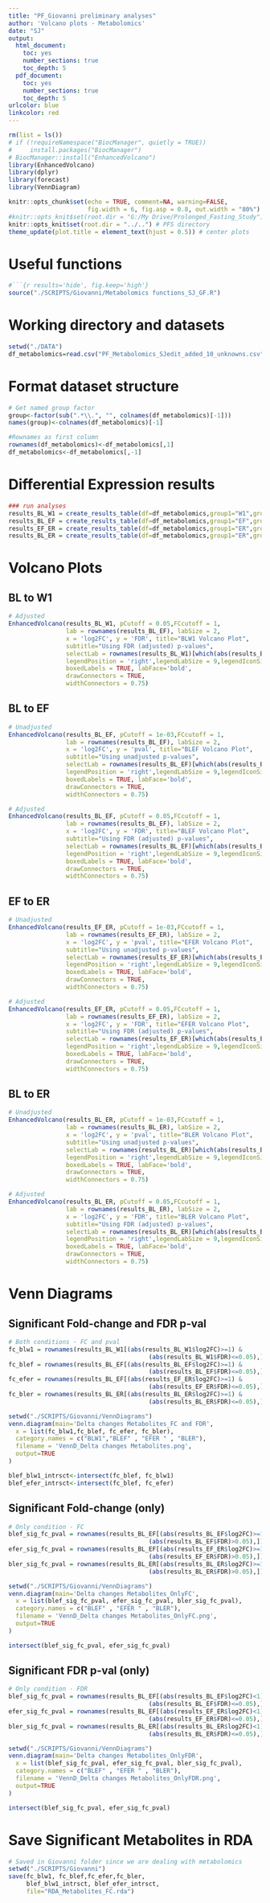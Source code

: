 ```yaml
---
title: "PF_Giovanni preliminary analyses"
author: 'Volcano plots - Metabolomics'
date: "SJ"
output:
  html_document:
    toc: yes
    number_sections: true
    toc_depth: 5
  pdf_document:
    toc: yes
    number_sections: true
    toc_depth: 5
urlcolor: blue
linkcolor: red
---
```

```r
rm(list = ls())
# if (!requireNamespace("BiocManager", quietly = TRUE))
#     install.packages("BiocManager")
# BiocManager::install("EnhancedVolcano")
library(EnhancedVolcano)
library(dplyr)
library(forecast)
library(VennDiagram)
```

```r
knitr::opts_chunk$set(echo = TRUE, comment=NA, warning=FALSE,
                      fig.width = 6, fig.asp = 0.8, out.width = "80%")
#knitr::opts_knit$set(root.dir = "G:/My Drive/Prolonged_Fasting_Study")
knitr::opts_knit$set(root.dir = "../..") # PFS directory
theme_update(plot.title = element_text(hjust = 0.5)) # center plots
```


# Useful functions
```r
#```{r results='hide', fig.keep='high'}
source("./SCRIPTS/Giovanni/Metabolomics functions_SJ_GF.R")
```

# Working directory and datasets
```r
setwd("./DATA")
df_metabolomics=read.csv("PF_Metabolomics_SJedit_added_10_unknowns.csv",header=T)
```

# Format dataset structure

```r
# Get named group factor
group<-factor(sub(".*\\.", "", colnames(df_metabolomics)[-1]))
names(group)<-colnames(df_metabolomics)[-1]

#Rownames as first column
rownames(df_metabolomics)<-df_metabolomics[,1]
df_metabolomics<-df_metabolomics[,-1]
```

# Differential Expression results

```r
### run analyses
results_BL_W1 = create_results_table(df=df_metabolomics,group1="W1",group2="BL") # BL vs W1
results_BL_EF = create_results_table(df=df_metabolomics,group1="EF",group2="BL") # BL vs EF
results_EF_ER = create_results_table(df=df_metabolomics,group1="ER",group2="EF") # EF vs ER
results_BL_ER = create_results_table(df=df_metabolomics,group1="ER",group2="BL") # BL vs ER
```

# Volcano Plots

## BL to W1

```r
# Adjusted
EnhancedVolcano(results_BL_W1, pCutoff = 0.05,FCcutoff = 1,
                lab = rownames(results_BL_EF), labSize = 2,
                x = 'log2FC', y = 'FDR', title="BLW1 Volcano Plot",
                subtitle="Using FDR (adjusted) p-values",
                selectLab = rownames(results_BL_W1)[which(abs(results_BL_W1$log2FC)>=1 | results_BL_W1$FDR<=0.05)],
                legendPosition = 'right',legendLabSize = 9,legendIconSize = 3,
                boxedLabels = TRUE, labFace='bold',
                drawConnectors = TRUE,
                widthConnectors = 0.75)
```

## BL to EF

```r
# Unadjusted
EnhancedVolcano(results_BL_EF, pCutoff = 1e-03,FCcutoff = 1,
                lab = rownames(results_BL_EF), labSize = 2,
                x = 'log2FC', y = 'pval', title="BLEF Volcano Plot",
                subtitle="Using unadjusted p-values",
                selectLab = rownames(results_BL_EF)[which(abs(results_BL_EF$log2FC)>=1 | results_BL_EF$pval<=1e-03)],
                legendPosition = 'right',legendLabSize = 9,legendIconSize = 3,
                boxedLabels = TRUE, labFace='bold',
                drawConnectors = TRUE,
                widthConnectors = 0.75)

# Adjusted
EnhancedVolcano(results_BL_EF, pCutoff = 0.05,FCcutoff = 1,
                lab = rownames(results_BL_EF), labSize = 2,
                x = 'log2FC', y = 'FDR', title="BLEF Volcano Plot",
                subtitle="Using FDR (adjusted) p-values",
                selectLab = rownames(results_BL_EF)[which(abs(results_BL_EF$log2FC)>=1 | results_BL_EF$FDR<=0.05)],
                legendPosition = 'right',legendLabSize = 9,legendIconSize = 3,
                boxedLabels = TRUE, labFace='bold',
                drawConnectors = TRUE,
                widthConnectors = 0.75)

```

## EF to ER

```r
# Unadjusted
EnhancedVolcano(results_EF_ER, pCutoff = 1e-03,FCcutoff = 1,
                lab = rownames(results_EF_ER), labSize = 2,
                x = 'log2FC', y = 'pval', title="EFER Volcano Plot",
                subtitle="Using unadjusted p-values",
                selectLab = rownames(results_EF_ER)[which(abs(results_EF_ER$log2FC)>=1 | results_EF_ER$pval<=1e-03)],
                legendPosition = 'right',legendLabSize = 9,legendIconSize = 3,
                boxedLabels = TRUE, labFace='bold',
                drawConnectors = TRUE,
                widthConnectors = 0.75)

# Adjusted
EnhancedVolcano(results_EF_ER, pCutoff = 0.05,FCcutoff = 1,
                lab = rownames(results_EF_ER), labSize = 2,
                x = 'log2FC', y = 'FDR', title="EFER Volcano Plot",
                subtitle="Using FDR (adjusted) p-values",
                selectLab = rownames(results_EF_ER)[which(abs(results_EF_ER$log2FC)>=1 | results_EF_ER$FDR<=0.05)],
                legendPosition = 'right',legendLabSize = 9,legendIconSize = 3,
                boxedLabels = TRUE, labFace='bold',
                drawConnectors = TRUE,
                widthConnectors = 0.75)

```

## BL to ER

```r
# Unadjusted
EnhancedVolcano(results_BL_ER, pCutoff = 1e-03,FCcutoff = 1,
                lab = rownames(results_BL_ER), labSize = 2,
                x = 'log2FC', y = 'pval', title="BLER Volcano Plot",
                subtitle="Using unadjusted p-values",
                selectLab = rownames(results_BL_ER)[which(abs(results_BL_ER$log2FC)>=1 | results_BL_ER$pval<=1e-03)],
                legendPosition = 'right',legendLabSize = 9,legendIconSize = 3,
                boxedLabels = TRUE, labFace='bold',
                drawConnectors = TRUE,
                widthConnectors = 0.75)

# Adjusted
EnhancedVolcano(results_BL_ER, pCutoff = 0.05,FCcutoff = 1,
                lab = rownames(results_BL_ER), labSize = 2,
                x = 'log2FC', y = 'FDR', title="BLER Volcano Plot",
                subtitle="Using FDR (adjusted) p-values",
                selectLab = rownames(results_BL_ER)[which(abs(results_BL_ER$log2FC)>=1 | results_BL_ER$FDR<=0.05)],
                legendPosition = 'right',legendLabSize = 9,legendIconSize = 3,
                boxedLabels = TRUE, labFace='bold',
                drawConnectors = TRUE,
                widthConnectors = 0.75)
```

# Venn Diagrams

## Significant Fold-change and FDR p-val

```r
# Both conditions - FC and pval
fc_blw1 = rownames(results_BL_W1[(abs(results_BL_W1$log2FC)>=1) & 
                                       (abs(results_BL_W1$FDR)<=0.05),])
fc_blef = rownames(results_BL_EF[(abs(results_BL_EF$log2FC)>=1) & 
                                       (abs(results_BL_EF$FDR)<=0.05),])
fc_efer = rownames(results_BL_EF[(abs(results_EF_ER$log2FC)>=1) & 
                                       (abs(results_EF_ER$FDR)<=0.05),])
fc_bler = rownames(results_BL_ER[(abs(results_BL_ER$log2FC)>=1) & 
                                       (abs(results_BL_ER$FDR)<=0.05),])

setwd("./SCRIPTS/Giovanni/VennDiagrams")
venn.diagram(main='Delta changes Metabolites_FC and FDR',
  x = list(fc_blw1,fc_blef, fc_efer, fc_bler),
  category.names = c("BLW1","BLEF" , "EFER " , "BLER"),
  filename = 'VennD_Delta changes Metabolites.png',
  output=TRUE
)

blef_blw1_intrsct<-intersect(fc_blef, fc_blw1)
blef_efer_intrsct<-intersect(fc_blef, fc_efer)
```

## Significant Fold-change (only)

```r
# Only condition - FC
blef_sig_fc_pval = rownames(results_BL_EF[(abs(results_BL_EF$log2FC)>=1) & 
                                       (abs(results_BL_EF$FDR)>0.05),])
efer_sig_fc_pval = rownames(results_BL_EF[(abs(results_EF_ER$log2FC)>=1) & 
                                       (abs(results_EF_ER$FDR)>0.05),])
bler_sig_fc_pval = rownames(results_BL_ER[(abs(results_BL_ER$log2FC)>=1) & 
                                       (abs(results_BL_ER$FDR)>0.05),])

setwd("./SCRIPTS/Giovanni/VennDiagrams")
venn.diagram(main='Delta changes Metabolites_OnlyFC',
  x = list(blef_sig_fc_pval, efer_sig_fc_pval, bler_sig_fc_pval),
  category.names = c("BLEF" , "EFER " , "BLER"),
  filename = 'VennD_Delta changes Metabolites_OnlyFC.png',
  output=TRUE
)

intersect(blef_sig_fc_pval, efer_sig_fc_pval)
```

## Significant FDR p-val (only)

```r
# Only condition - FDR
blef_sig_fc_pval = rownames(results_BL_EF[(abs(results_BL_EF$log2FC)<1) & 
                                       (abs(results_BL_EF$FDR)<=0.05),])
efer_sig_fc_pval = rownames(results_BL_EF[(abs(results_EF_ER$log2FC)<1) & 
                                       (abs(results_EF_ER$FDR)<=0.05),])
bler_sig_fc_pval = rownames(results_BL_ER[(abs(results_BL_ER$log2FC)<1) & 
                                       (abs(results_BL_ER$FDR)<=0.05),])

setwd("./SCRIPTS/Giovanni/VennDiagrams")
venn.diagram(main='Delta changes Metabolites_OnlyFDR',
  x = list(blef_sig_fc_pval, efer_sig_fc_pval, bler_sig_fc_pval),
  category.names = c("BLEF" , "EFER " , "BLER"),
  filename = 'VennD_Delta changes Metabolites_OnlyFDR.png',
  output=TRUE
)

intersect(blef_sig_fc_pval, efer_sig_fc_pval)
```

# Save Significant Metabolites in RDA

```r
# Saved in Giovanni folder since we are dealing with metabolomics
setwd("./SCRIPTS/Giovanni")
save(fc_blw1, fc_blef,fc_efer,fc_bler,
     blef_blw1_intrsct, blef_efer_intrsct,
     file="RDA_Metabolites_FC.rda")
```
